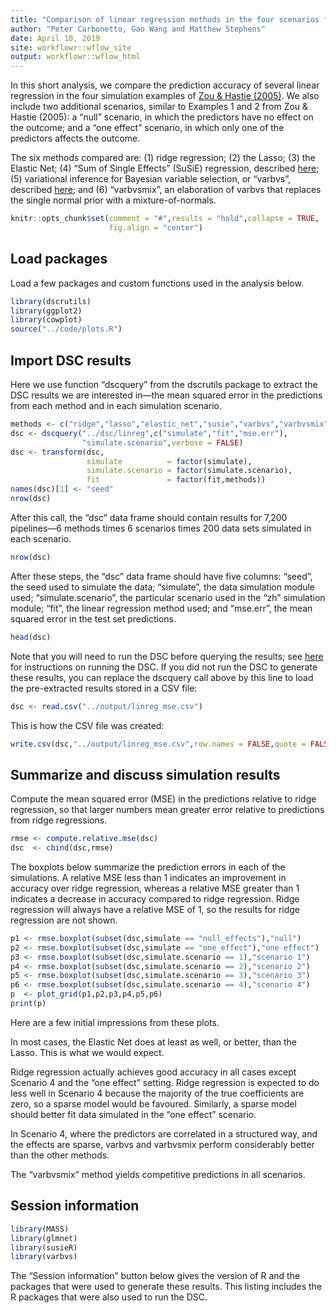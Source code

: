 ```yaml
---
title: "Comparison of linear regression methods in the four scenarios from Zou & Hastie (2005)"
author: "Peter Carbonetto, Gao Wang and Matthew Stephens"
date: April 10, 2019
site: workflowr::wflow_site
output: workflowr::wflow_html
---
```


In this short analysis, we compare the prediction accuracy of several
linear regression in the four simulation examples of [Zou & Hastie
(2005)][zou-hastie-2005]. We also include two additional scenarios,
similar to Examples 1 and 2 from Zou & Hastie (2005): a "null"
scenario, in which the predictors have no effect on the outcome; and a
"one effect" scenario, in which only one of the predictors affects the
outcome.

The six methods compared are: (1) ridge regression; (2) the Lasso; (3)
the Elastic Net; (4) "Sum of Single Effects" (SuSiE) regression,
described [here][susie]; (5) variational inference for Bayesian
variable selection, or "varbvs", described [here][varbvs]; and (6)
"varbvsmix", an elaboration of varbvs that replaces the single normal
prior with a mixture-of-normals.

```r
knitr::opts_chunk$set(comment = "#",results = "hold",collapse = TRUE,
                      fig.align = "center")
```

Load packages
-------------

Load a few packages and custom functions used in the analysis below.

```r
library(dscrutils)
library(ggplot2)
library(cowplot)
source("../code/plots.R")
```

Import DSC results
------------------

Here we use function "dscquery" from the dscrutils package to extract
the DSC results we are interested in---the mean squared error in the
predictions from each method and in each simulation scenario. 

```r
methods <- c("ridge","lasso","elastic_net","susie","varbvs","varbvsmix")
dsc <- dscquery("../dsc/linreg",c("simulate","fit","mse.err"),
				"simulate.scenario",verbose = FALSE)
dsc <- transform(dsc,
                 simulate          = factor(simulate),
				 simulate.scenario = factor(simulate.scenario),
                 fit               = factor(fit,methods))
names(dsc)[1] <- "seed"
nrow(dsc)
```

After this call, the "dsc" data frame should contain results for 7,200
pipelines---6 methods times 6 scenarios times 200 data sets simulated
in each scenario.

```r
nrow(dsc)
```

After these steps, the "dsc" data frame should have five columns:
"seed", the seed used to simulate the data; "simulate", the data
simulation module used; "simulate.scenario", the particular scenario
used in the "zh" simulation module; "fit", the linear regression
method used; and "mse.err", the mean squared error in the test set
predictions.

```r
head(dsc)
```

Note that you will need to run the DSC before querying the results;
see [here](usage_instructions.html) for instructions on running the
DSC. If you did not run the DSC to generate these results, you can
replace the dscquery call above by this line to load the pre-extracted
results stored in a CSV file:

```r
dsc <- read.csv("../output/linreg_mse.csv")
```

This is how the CSV file was created:

```r
write.csv(dsc,"../output/linreg_mse.csv",row.names = FALSE,quote = FALSE)
```

Summarize and discuss simulation results
----------------------------------------

Compute the mean squared error (MSE) in the predictions relative to
ridge regression, so that larger numbers mean greater error relative
to predictions from ridge regressions. 

```r
rmse <- compute.relative.mse(dsc)
dsc  <- cbind(dsc,rmse)
```

The boxplots below summarize the prediction errors in each of the
simulations. A relative MSE less than 1 indicates an improvement in
accuracy over ridge regression, whereas a relative MSE greater than 1
indicates a decrease in accuracy compared to ridge regression. Ridge
regression will always have a relative MSE of 1, so the results for
ridge regression are not shown.

```r
p1 <- rmse.boxplot(subset(dsc,simulate == "null_effects"),"null")
p2 <- rmse.boxplot(subset(dsc,simulate == "one_effect"),"one effect")
p3 <- rmse.boxplot(subset(dsc,simulate.scenario == 1),"scenario 1")
p4 <- rmse.boxplot(subset(dsc,simulate.scenario == 2),"scenario 2")
p5 <- rmse.boxplot(subset(dsc,simulate.scenario == 3),"scenario 3")
p6 <- rmse.boxplot(subset(dsc,simulate.scenario == 4),"scenario 4")
p  <- plot_grid(p1,p2,p3,p4,p5,p6)
print(p)
```

Here are a few initial impressions from these plots.

In most cases, the Elastic Net does at least as well, or better, than
the Lasso. This is what we would expect.

Ridge regression actually achieves good accuracy in all cases except
Scenario 4 and the "one effect" setting. Ridge regression is expected
to do less well in Scenario 4 because the majority of the true
coefficients are zero, so a sparse model would be favoured. Similarly,
a sparse model should better fit data simulated in the "one effect"
scenario.

In Scenario 4, where the predictors are correlated in a structured
way, and the effects are sparse, varbvs and varbvsmix perform
considerably better than the other methods.

The "varbvsmix" method yields competitive predictions in all
scenarios.

Session information
-------------------

```r
library(MASS)
library(glmnet)
library(susieR)
library(varbvs)
```

The "Session information" button below gives the version of R and the
packages that were used to generate these results. This listing
includes the R packages that were also used to run the DSC.

[github-repo]:     https://github.com/stephenslab/dsc-linreg
[susie]:           https://doi.org/10.1101/501114
[varbvs]:          https://projecteuclid.org/euclid.ba/1339616726 
[zou-hastie-2005]: https://doi.org/10.1111/j.1467-9868.2005.00503.x
